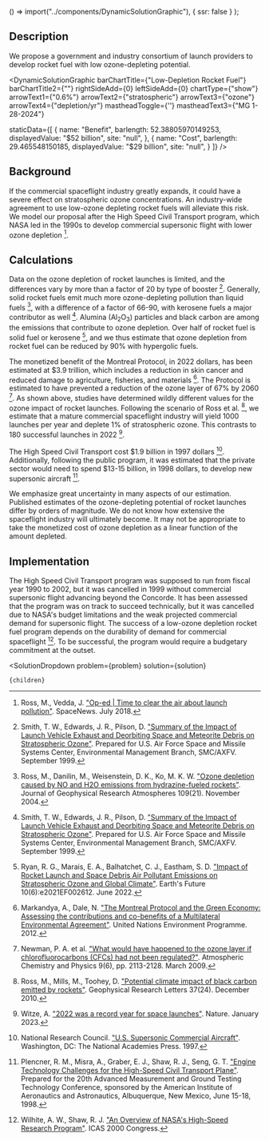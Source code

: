 

  () => import("../components/DynamicSolutionGraphic"),
  { ssr: false }
);

## Description

We propose a government and industry consortium of launch providers to develop rocket fuel with low ozone-depleting potential.

<DynamicSolutionGraphic
  barChartTitle={"Low-Depletion Rocket Fuel"}
  barChartTitle2={""}
  rightSideAdd={0}
  leftSideAdd={0}
  chartType={"show"}
  arrowText1={"0.6%"}
  arrowText2={"stratospheric"}
  arrowText3={"ozone"}
  arrowText4={"depletion/yr"}
  mastheadToggle={''}
  mastheadText3={"MG 1-28-2024"}
 
 
  staticData={[
      {
      name: "Benefit",
      barlength: 52.38805970149253,
      displayedValue: "$52 billion",
      site: "null",
    },
     {
      name: "Cost",
      barlength: 29.465548150185,
      displayedValue: "$29 billion",
      site: "null",
    }
  ]}
/>

## Background

If the commercial spaceflight industry greatly expands, it could have a severe effect on stratospheric ozone concentrations. An industry-wide agreement to use low-ozone depleting rocket fuels will alleviate this risk. We model our proposal after the High Speed Civil Transport program, which NASA led in the 1990s to develop commercial supersonic flight with lower ozone depletion [^"17"].

## Calculations

Data on the ozone depletion of rocket launches is limited, and the differences vary by more than a factor of 20 by type of booster [^"20"]. Generally, solid rocket fuels emit much more ozone-depleting pollution than liquid fuels [^"15"], with a difference of a factor of 66-90, with kerosene fuels a major contributor as well [^"20"]. Alumina (Al<sub>2</sub>O<sub>3</sub>) particles and black carbon are among the emissions that contribute to ozone depletion. Over half of rocket fuel is solid fuel or kerosene [^"1"], and we thus estimate that ozone depletion from rocket fuel can be reduced by 90% with hypergolic fuels.

The monetized benefit of the Montreal Protocol, in 2022 dollars, has been estimated at $3.9 trillion, which includes a reduction in skin cancer and reduced damage to agriculture, fisheries, and materials [^"2"]. The Protocol is estimated to have prevented a reduction of the ozone layer of 67% by 2060 [^"3"]. As shown above, studies have determined wildly different values for the ozone impact of rocket launches. Following the scenario of Ross et al. [^"4"], we estimate that a mature commercial spaceflight industry will yield 1000 launches per year and deplete 1% of stratospheric ozone. This contrasts to 180 successful launches in 2022 [^"5"].

The High Speed Civil Transport cost $1.9 billion in 1997 dollars [^"6"]. Additionally, following the public program, it was estimated that the private sector would need to spend $13-15 billion, in 1998 dollars, to develop new supersonic aircraft [^"7"].

We emphasize great uncertainty in many aspects of our estimation. Published estimates of the ozone-depleting potential of rocket launches differ by orders of magnitude. We do not know how extensive the spaceflight industry will ultimately become. It may not be appropriate to take the monetized cost of ozone depletion as a linear function of the amount depleted.

## Implementation

The High Speed Civil Transport program was supposed to run from fiscal year 1990 to 2002, but it was cancelled in 1999 without commercial supersonic flight advancing beyond the Concorde. It has been assessed that the program was on track to succeed technically, but it was cancelled due to NASA's budget limitations and the weak projected commercial demand for supersonic flight. The success of a low-ozone depletion rocket fuel program depends on the durability of demand for commercial spaceflight [^"8"]. To be successful, the program would require a budgetary commitment at the outset.

[^"1"]: Ryan, R. G., Marais, E. A., Balhatchet, C. J., Eastham, S. D. ["Impact of Rocket Launch and Space Debris Air Pollutant Emissions on Stratospheric Ozone and Global Climate"](https://agupubs.onlinelibrary.wiley.com/doi/10.1029/2021EF002612). Earth's Future 10(6):e2021EF002612. June 2022.

[^"2"]: Markandya, A., Dale, N. ["The Montreal Protocol and the Green Economy: Assessing the contributions and co-benefits of a Multilateral Environmental Agreement"](https://www.unenvironment.org/ozonaction/resources/publication/montreal-protocol-and-green-economy-assessing-contributions-and-co-benefits). United Nations Environment Programme. 2012.

[^"3"]: Newman, P. A. et al. ["What would have happened to the ozone layer if chlorofluorocarbons (CFCs) had not been regulated?"](https://acp.copernicus.org/articles/9/2113/2009/acp-9-2113-2009.html). Atmospheric Chemistry and Physics 9(6), pp. 2113-2128. March 2009.

[^"4"]: Ross, M., Mills, M., Toohey, D. ["Potential climate impact of black carbon emitted by rockets"](https://agupubs.onlinelibrary.wiley.com/doi/full/10.1029/2010GL044548). Geophysical Research Letters 37(24). December 2010.

[^"5"]: Witze, A. ["2022 was a record year for space launches"](https://www.nature.com/articles/d41586-023-00048-7). Nature. January 2023.

[^"6"]: National Research Council. ["U.S. Supersonic Commercial Aircraft"](https://nap.nationalacademies.org/catalog/5848/us-supersonic-commercial-aircraft-assessing-nasas-high-speed-research-program). Washington, DC: The National Academies Press. 1997.

[^"7"]: Plencner, R. M., Misra, A., Graber, E. J., Shaw, R. J., Seng, G. T. ["Engine Technology Challenges for the High-Speed Civil Transport Plane"](https://ntrs.nasa.gov/api/citations/19990019480/downloads/19990019480.pdf). Prepared for the 20th Advanced Measurement and Ground Testing Technology Conference, sponsored by the American Institute of Aeronautics and Astronautics, Albuquerque, New Mexico, June 15-18, 1998.

[^"8"]: Wilhite, A. W., Shaw, R. J. ["An Overview of NASA's High-Speed Research Program"](https://www.icas.org/ICAS_ARCHIVE/ICAS2000/PAPERS/ICA0112.PDF). ICAS 2000 Congress.

[^"15"]: Ross, M., Danilin, M., Weisenstein, D. K., Ko, M. K. W. ["Ozone depletion caused by NO and H2O emissions from hydrazine-fueled rockets"](https://www.researchgate.net/publication/252071680_Ozone_depletion_caused_by_NO_and_H2O_emissions_from_hydrazine-fueled_rockets). Journal of Geophysical Research Atmospheres 109(21). November 2004.

[^"17"]: Ross, M., Vedda, J. ["Op-ed | Time to clear the air about launch pollution"](https://spacenews.com/op-ed-time-to-clear-the-air-about-launch-pollution/). SpaceNews. July 2018.

[^"20"]: Smith, T. W., Edwards, J. R., Pilson, D. ["Summary of the Impact of Launch Vehicle Exhaust and Deorbiting Space and Meteorite Debris on Stratospheric Ozone"](https://apps.dtic.mil/sti/pdfs/ADA414306.pdf). Prepared for U.S. Air Force Space and Missile Systems Center, Environmental Management Branch, SMC/AXFV. September 1999.

  <SolutionDropdown 
    problem={problem} 
    solution={solution}
  >
    {children}
  </SolutionDropdown>